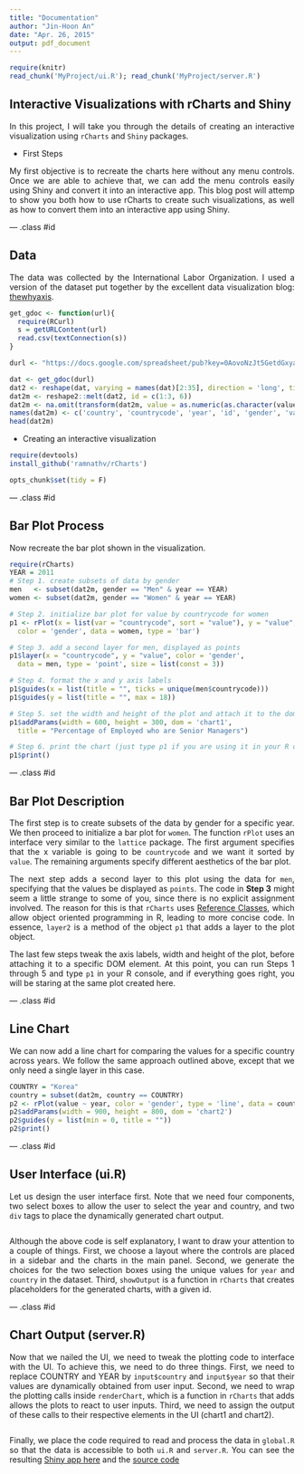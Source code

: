 ```yaml
---
title: "Documentation"
author: "Jin-Hoon An"
date: "Apr. 26, 2015"
output: pdf_document
---
```



```r
require(knitr)
read_chunk('MyProject/ui.R'); read_chunk('MyProject/server.R')
```


<style>
p {
  text-align: justify;
}
body {
 background-image: url(libraries/frameworks/minimal/images/light_wool.png)
}
</style>

## Interactive Visualizations with rCharts and Shiny

In this project, I will take you through the details of creating an interactive visualization using `rCharts` and `Shiny` packages. 

* First Steps

My first objective is to recreate the charts here without any menu controls. Once we are able to achieve that, we can add the menu controls easily using Shiny and convert it into an interactive app. This blog post will attemp to show you both how to use rCharts to create such visualizations, as well as how to convert them into an interactive app using Shiny.

--- .class #id 

## Data

The data was collected by the International Labor Organization. I used a version of the dataset put together by the excellent data visualization blog: [thewhyaxis](http://thewhyaxis.info/gap-remake/). 

```r
get_gdoc <- function(url){
  require(RCurl)
  s = getURLContent(url)
  read.csv(textConnection(s))
}

durl <- "https://docs.google.com/spreadsheet/pub?key=0AovoNzJt5GetdGxyaVlpM3ZtTVBiNjlDS0hvanVORnc&single=true&gid=0&output=csv"

dat <- get_gdoc(durl)
dat2 <- reshape(dat, varying = names(dat)[2:35], direction = 'long', timevar = "year")
dat2m <- reshape2::melt(dat2, id = c(1:3, 6))
dat2m <- na.omit(transform(dat2m, value = as.numeric(as.character(value))))
names(dat2m) <- c('country', 'countrycode', 'year', 'id', 'gender', 'value')
head(dat2m)
```

* Creating an interactive visualization

```r
require(devtools)
install_github('ramnathv/rCharts')
```

 
```r
opts_chunk$set(tidy = F)
```

--- .class #id 

## Bar Plot Process

Now recreate the bar plot shown in the visualization.

<div id='chart1'></div>

```r
require(rCharts)
YEAR = 2011
# Step 1. create subsets of data by gender
men   <- subset(dat2m, gender == "Men" & year == YEAR)
women <- subset(dat2m, gender == "Women" & year == YEAR)

# Step 2. initialize bar plot for value by countrycode for women
p1 <- rPlot(x = list(var = "countrycode", sort = "value"), y = "value", 
  color = 'gender', data = women, type = 'bar')

# Step 3. add a second layer for men, displayed as points
p1$layer(x = "countrycode", y = "value", color = 'gender', 
  data = men, type = 'point', size = list(const = 3))

# Step 4. format the x and y axis labels
p1$guides(x = list(title = "", ticks = unique(men$countrycode)))
p1$guides(y = list(title = "", max = 18))

# Step 5. set the width and height of the plot and attach it to the dom
p1$addParams(width = 600, height = 300, dom = 'chart1',
  title = "Percentage of Employed who are Senior Managers")

# Step 6. print the chart (just type p1 if you are using it in your R console)
p1$print()
```

--- .class #id 

## Bar Plot Description

The first step is to create subsets of the data by gender for a specific year. We then proceed to initialize a bar plot for `women`. The function `rPlot` uses an interface very similar to the `lattice` package. The first argument specifies that the x variable is going to be `countrycode` and we want it sorted by `value`. The remaining arguments specify different aesthetics of the bar plot.

The next step adds a second layer to this plot using the data for `men`, specifying that the values be displayed as `points`. The code in **Step 3** might seem a little strange to some of you, since there is no explicit assignment involved. The reason for this is that `rCharts` uses [Reference Classes](), which allow object oriented programming in R, leading to more concise code. In essence, `layer2` is a method of the object `p1` that adds a layer to the plot object. 

The last few steps tweak the axis labels, width and height of the plot, before attaching it to a specific DOM element. At this point, you can run Steps 1 through 5 and type `p1` in your R console, and if everything goes right, you will be staring at the same plot created here.


--- .class #id 

## Line Chart

We can now add a line chart for comparing the values for a specific country across years. We follow the same approach outlined above, except that we only need a single layer in this case.

<div id='chart2'></div>


```r
COUNTRY = "Korea"
country = subset(dat2m, country == COUNTRY)
p2 <- rPlot(value ~ year, color = 'gender', type = 'line', data = country)
p2$addParams(width = 900, height = 800, dom = 'chart2')
p2$guides(y = list(min = 0, title = ""))
p2$print()
```

--- .class #id 

## User Interface (ui.R)

Let us design the user interface first. Note that we need four components, two select boxes to allow the user to select the year and country, and two `div` tags to place the dynamically generated chart output.

```r

```

Although the above code is self explanatory, I want to draw your attention to a couple of things. First, we choose a layout where the controls are placed in a sidebar and the charts in the main panel. Second, we generate the choices for the two selection boxes using the unique values for `year` and `country` in the dataset. Third, `showOutput` is a function in `rCharts` that creates placeholders for the generated charts, with a given id.

--- .class #id 

## Chart Output (server.R)

Now that we nailed the UI, we need to tweak the plotting code to interface with the UI. To achieve this, we need to do three things. First, we need to replace COUNTRY and YEAR by `input$country` and `input$year` so that their values are dynamically obtained from user input. Second, we need to wrap the plotting calls inside `renderChart`, which is a function in `rCharts` that adds allows the plots to react to user inputs. Third, we need to assign the output of these calls to their respective elements in the UI (chart1 and chart2).

```r
```

Finally, we place the code required to read and process the data in `global.R` so that the data is accessible to both `ui.R` and `server.R`. You can see the resulting [Shiny app here](https://anvaksa.shinyapps.io/MyProject) and the [source code](https://github.com/irichgreen/Developing-Data-Products/MyProject) 



